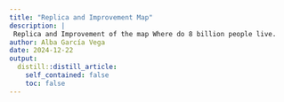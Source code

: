 ```yaml
---
title: "Replica and Improvement Map"
description: |
 Replica and Improvement of the map Where do 8 billion people live.
author: Alba García Vega
date: 2024-12-22
output:
  distill::distill_article:
    self_contained: false
    toc: false
---
```


